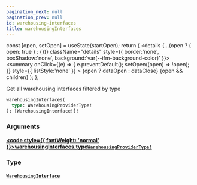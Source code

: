 ```yaml
---
pagination_next: null
pagination_prev: null
id: warehousing-interfaces
title: warehousingInterfaces
---
```









  const [open, setOpen] = useState(startOpen);
  return (
    <details {...(open ? { open: true } : {})} className="details" style={{ border:'none', boxShadow:'none', background:'var(--ifm-background-color)' }}>
      <summary
        onClick={(e) => {
          e.preventDefault();
          setOpen((open) => !open);
        }}
        style={{ listStyle:'none' }}
      >
      {open ? dataOpen : dataClose}
      </summary>
      {open && children}
    </details>
  );
};








Get all warehousing interfaces filtered by type


```graphql
warehousingInterfaces(
  type: WarehousingProviderType!
): [WarehousingInterface!]!
```




### Arguments

#### [<code style={{ fontWeight: 'normal' }}>warehousingInterfaces.<b>type</b></code>](#)<Bullet />[`WarehousingProviderType!`](/schema/types/enums/warehousing-provider-type.mdx) <Badge class="badge badge--secondary" text="non-null"/> <Badge class="badge badge--secondary" text="enum"/> 



### Type

#### [`WarehousingInterface`](/schema/types/objects/warehousing-interface.mdx) <Badge class="badge badge--secondary" text="object"/> 







